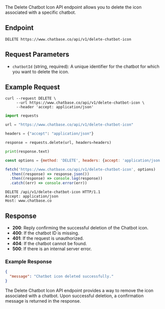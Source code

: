 The Delete Chatbot Icon API endpoint allows you to delete the icon associated with a specific chatbot.

## Endpoint

```
DELETE https://www.chatbase.co/api/v1/delete-chatbot-icon
```

## Request Parameters

- `chatbotId` (string, required): A unique identifier for the chatbot for which you want to delete the icon.

## Example Request

```shell
curl --request DELETE \
     --url https://www.chatbase.co/api/v1/delete-chatbot-icon \
     --header 'accept: application/json'
```

```python Python
import requests

url = "https://www.chatbase.co/api/v1/delete-chatbot-icon"

headers = {"accept": "application/json"}

response = requests.delete(url, headers=headers)

print(response.text)
```

```javascript
const options = {method: 'DELETE', headers: {accept: 'application/json'}}

fetch('https://www.chatbase.co/api/v1/delete-chatbot-icon', options)
  .then((response) => response.json())
  .then((response) => console.log(response))
  .catch((err) => console.error(err))
```

```Text HTTP
DELETE /api/v1/delete-chatbot-icon HTTP/1.1
Accept: application/json
Host: www.chatbase.co
```

## Response

- **200**: Reply confirming the successful deletion of the Chatbot icon.
- **400**: If the chatbot ID is missing.
- **401**: If the request is unauthorized.
- **404**: If the chatbot cannot be found.
- **500**: If there is an internal server error.

### Example Response

```json
{
  "message": "Chatbot icon deleted successfully."
}
```

The Delete Chatbot Icon API endpoint provides a way to remove the icon associated with a chatbot. Upon successful deletion, a confirmation message is returned in the response.
